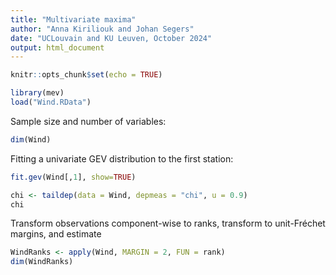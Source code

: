 ```yaml
---
title: "Multivariate maxima"
author: "Anna Kiriliouk and Johan Segers"
date: "UCLouvain and KU Leuven, October 2024"
output: html_document
---
```


```r
knitr::opts_chunk$set(echo = TRUE)
```

```r
library(mev)
load("Wind.RData")
```

Sample size and number of variables:

```r
dim(Wind)
```

Fitting a univariate GEV distribution to the first station:

```r
fit.gev(Wind[,1], show=TRUE)
```

```r
chi <- taildep(data = Wind, depmeas = "chi", u = 0.9)
chi
```

Transform observations component-wise to ranks, transform to unit-Fréchet margins, and estimate 

```r
WindRanks <- apply(Wind, MARGIN = 2, FUN = rank)
dim(WindRanks)
```

